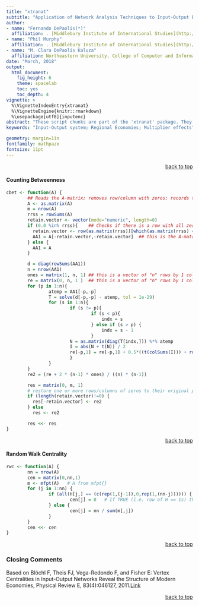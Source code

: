 ```yaml
---
title: "xtranat"
subtitle: "Application of Network Analysis Techniques to Input-Output Economic Systems"
author:
- name: "Fernando DePaolis(*)"
  affiliation: . [Middlebury Institute of International Studies](http://www.miis.edu/) [CBE]( http://centerfortheblueeconomy.org/)
- name: "Phil Murphy"
  affiliation: . [Middlebury Institute of International Studies](http://www.miis.edu/) [META Lab](http://sites.miis.edu/metalab/)
- name: "M. Clara DePaolis Kaluza"
  affiliation: Northeastern University, College of Computer and Information Science
date: "March, 2018"
output:
  html_document:
    fig_height: 6
    theme: spacelab
    toc: yes
    toc_depth: 4
vignette: >
  %\VignetteIndexEntry{xtranat}
  %\VignetteEngine{knitr::rmarkdown}
  %\usepackage[utf8]{inputenc}
abstract: "These script chunks are part of the 'xtranat' package. They compute 'Counting Betweenness' and 'Random Walk Centrality' from Input-Output data from IMPLAN(R). It also computes the intermediate measure 'Mean First Pass Time'. The scripts have been developed for R from the MatLab code in Blöchl et al (2011)."
keywords: "Input-Output system; Regional Economies; Multiplier effects"

geometry: margin=1in
fontfamily: mathpazo
fontsize: 11pt
---
```


<div style="text-align: right;>(*) Corresponding author: Fernando DePaolis [fdepaolis@middlebury.edu]</div>

#### Mean First Pass Time

```r
mfpt <- function(A) {
        A <- as.matrix(A)  ## IO coeffs, or dollar values?
        n = nrow(A) ## total number of sectors (20, 86 or 536)
        rrss = rowSums(A)
        for (i in 1:n) {
                if (rrss[i] != 0) {
                        rrss[i] = 1/rrss[i]
                }
        }
        AA = diag(n) - diag(rrss) %*% A  #compute transition matrix. Is this "T" in 'mediative effects' Garcia-Muniz 2008?
        H = matrix(0, n, n)
        I = solve(AA[-1,-1])            ## inverse of AA without 1st column & 1st row
        ones = matrix(1, n-1, 1)        ## vector of "1"s of length 'n-1'
        for (i in 1:n) {
                H[-i,i] = I %*% ones    ## matrix product; otherwise, non-conformable
                if (i < n){
                        u = AA[-(i+1),i] - AA[-i, (i+1)]
                        I = I - ((I*u) * I[i,]) / (1 + (I[i,] * u))
                        v = AA[i, -(i+1)] - AA[(i+1), -i]
                        I = I - ((I[,i] * (v * I)) / 1 + v * I[,i])
                        if (AA[(i+1),(i+1)]!=1){
                                I = solve(AA[-(i+1),-(i+1)], tol = 1e-29)
                        }
                        if (any(is.infinite(I))) {        ## i.e. Sherman-Morrison didn't work. When would I(i,j)=infinity
                                I[is.infinite(I)] <- 0
                        }
                }
        }
        H <<- H
}

```
<div style="text-align: right;" markdown="1"><a href="#header">back to top</a></div>

#### Counting Betweenness
```r
cbet <- function(A) {
        ## Reads the A-matrix; removes row/column with zeros; records their row/column number
        A <- as.matrix(A)
        m = nrow(A)
        rrss = rowSums(A)
        retain.vector <- vector(mode="numeric", length=0)
        if (0.0 %in% rrss){    ## Checks if there is a row with all zeros
          retain.vector <- row(as.matrix(rrss))[which(as.matrix(rrss) == 0)]
          AA1 = A[-retain.vector,-retain.vector]  ## this is the A-matrix without row/columns of zeros
        } else {
          AA1 = A
        }

        d = diag(rowSums(AA1))
        n = nrow(AA1)
        ones = matrix(1, n, 1) ## this is a vector of "n" rows by 1 col of "1"
        re = matrix(0, n, 1 )  ## this is a vector of "n" rows by 1 col of "0"
        for (p in 1:n){
                atemp = AA1[-p,-p]
                T = solve(d[-p,-p] - atemp, tol = 1e-29)
                for (s in 1:n){
                        if (s != p){
                                if (s < p){
                                    indx = s
                                } else if (s > p) {
                                    indx = s - 1
                                }
                        N = as.matrix(diag(T[indx,])) %*% atemp
                        I = abs(N + t(N)) / 2
                        re[-p,1] = re[-p,1] + 0.5*((t(colSums(I))) + rowSums(I))
                        }
                }
        }
        re2 = (re + 2 * (n-1) * ones) / ((n) * (n-1))

        res = matrix(0, m, 1)
        # restore one or more rows/columns of zeros to their original positions
        if (length(retain.vector)!=0) {
          res[-retain.vector] <- re2
        } else
          res <- re2

        res <<- res
}
````
<div style="text-align: right;" markdown="1"><a href="#header">back to top</a></div>

#### Random Walk Centrality
```r
rwc <- function(A) {
        nn = nrow(A)
        cen = matrix(0,nn,1)
        m <- mfpt(A)   # H from mfpt{}
        for (j in 1:nn) {
                if (all(H[j,] == (c(rep(1,(j-1)),0,rep(1,(nn-j)))))) {  # This compares each row of H with a rows made of 1s and a zero on the diagonal
                        cen[j] = 0   # If TRUE (i.e. row of H == 1s) that row of CEN == zero
                } else {
                        cen[j] = nn / sum(m[,j])
                }
        }
        cen <<- cen
}
````
<div style="text-align: right;" markdown="1"><a href="#header">back to top</a></div>

### Closing Comments
Based on Blöchl F, Theis FJ, Vega-Redondo F, and Fisher E: Vertex Centralities in Input-Output Networks Reveal the Structure of Modern Economies, Physical Review E, 83(4):046127, 2011.[Link](https://journals.aps.org/pre/abstract/10.1103/PhysRevE.83.046127)

<div style="text-align: right;" markdown="1"><a href="#header">back to top</a></div>
